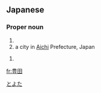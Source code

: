 ==Japanese==
{{ja-kanjitab|豊|田}}

===Proper noun===
{{ja-pos|proper|とよた}}

# {{surname|lang=ja|sort=とよた}}
# a city in [[Aichi]] Prefecture, Japan

{{ja-pos|proper|とよだ}}

# {{surname|lang=ja|sort=とよだ}}

[[Category:ja:Cities|とよた]]

[[fr:豊田]]